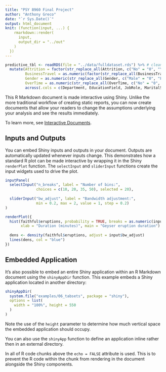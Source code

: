 ```yaml
---
title: "PSY 8960 Final Project"
author: "Anthony Greco"
date: "`r Sys.Date()`"
output: html_document
knit: (function(input, ...) {
    rmarkdown::render(
      input,
      output_dir = "../out"
    )
  })
---
```


```r

predictive_tbl <- readRDS(file = "../data/fulldataset.rds") %>% # clean dataset
  mutate(Attrition = factor(str_replace_all(Attrition, c("No" = "0", "Yes" = "1"))),
         BusinessTravel = as.numeric(factor(str_replace_all(BusinessTravel, c("Non-Travel" = "0", "Travel_Rarely" = "1", "Travel_Frequently" = "2")))),
         Gender = as.numeric(str_replace_all(Gender, c("Male" = "0", "Female" = "1"))),
         OverTime = as.numeric(str_replace_all(OverTime, c("No" = "0", "Yes" = "1"))), # the above variables have meaningful zeros for specific values, which are retained
         across(.cols = c(Department, EducationField, JobRole, MaritalStatus, Over18), .fns = ~ as.numeric(factor(.)))) 
```

This R Markdown document is made interactive using Shiny. Unlike the more traditional workflow of creating static reports, you can now create documents that allow your readers to change the assumptions underlying your analysis and see the results immediately. 

To learn more, see [Interactive Documents](http://rmarkdown.rstudio.com/authoring_shiny.html).

## Inputs and Outputs

You can embed Shiny inputs and outputs in your document. Outputs are automatically updated whenever inputs change.  This demonstrates how a standard R plot can be made interactive by wrapping it in the Shiny `renderPlot` function. The `selectInput` and `sliderInput` functions create the input widgets used to drive the plot.

```r
inputPanel(
  selectInput("n_breaks", label = "Number of bins:",
              choices = c(10, 20, 35, 50), selected = 20),
  
  sliderInput("bw_adjust", label = "Bandwidth adjustment:",
              min = 0.2, max = 2, value = 1, step = 0.2)
)

renderPlot({
  hist(faithful$eruptions, probability = TRUE, breaks = as.numeric(input$n_breaks),
       xlab = "Duration (minutes)", main = "Geyser eruption duration")
  
  dens <- density(faithful$eruptions, adjust = input$bw_adjust)
  lines(dens, col = "blue")
})
```

## Embedded Application

It's also possible to embed an entire Shiny application within an R Markdown document using the `shinyAppDir` function. This example embeds a Shiny application located in another directory:

```r
shinyAppDir(
  system.file("examples/06_tabsets", package = "shiny"),
  options = list(
    width = "100%", height = 550
  )
)
```

Note the use of the `height` parameter to determine how much vertical space the embedded application should occupy.

You can also use the `shinyApp` function to define an application inline rather then in an external directory.

In all of R code chunks above the `echo = FALSE` attribute is used. This is to prevent the R code within the chunk from rendering in the document alongside the Shiny components.



